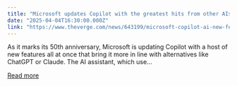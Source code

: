 ```yaml
---
title: "Microsoft updates Copilot with the greatest hits from other AIs"
date: "2025-04-04T16:30:00.000Z"
link: "https://www.theverge.com/news/643199/microsoft-copilot-ai-new-features-memory-personalization-actions-vision"
---
```


As it marks its 50th anniversary, Microsoft is updating Copilot with a host of new features all at once that bring it more in line with alternatives like ChatGPT or Claude. The AI assistant, which use...

[Read more](https://www.theverge.com/news/643199/microsoft-copilot-ai-new-features-memory-personalization-actions-vision)
